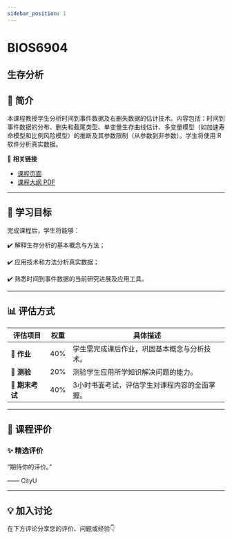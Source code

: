 ```yaml
---
sidebar_position: 1
---
```


# BIOS6904
## 生存分析

## **📘 简介**
本课程教授学生分析时间到事件数据及右删失数据的估计技术。内容包括：时间到事件数据的分布、删失和截尾类型、单变量生存曲线估计、多变量模型（如加速寿命模型和比例风险模型）的推断及其参数限制（从参数到非参数）。学生将使用 R 软件分析真实数据。

🔗 **相关链接**
- [课程页面](https://www.cityu.edu.hk/catalogue/pg/202425/course/BIOS6904.htm)
- [课程大纲 PDF](https://www.cityu.edu.hk/catalogue/pg/202425/course/BIOS6904.pdf)

---

## **🎯 学习目标**

完成课程后，学生将能够：

✔️ 解释生存分析的基本概念与方法；

✔️ 应用技术和方法分析真实数据；

✔️ 熟悉时间到事件数据的当前研究进展及应用工具。

---

## **📊 评估方式**

| **评估项目**          | **权重** | **具体描述**                                                                                       |
|----------------------|---------|---------------------------------------------------------------------------------------------------|
| **📝 作业**            | 40%     | 学生需完成课后作业，巩固基本概念与分析技术。                                                       |
| **📄 测验**            | 20%     | 测验学生应用所学知识解决问题的能力。                                                               |
| **📄 期末考试**        | 40%     | 3小时书面考试，评估学生对课程内容的全面掌握。                                                      |

---

## **💬 课程评价**

### ✨ **精选评价**
<div className={commentStyles.commentBox}>
    <p className={commentStyles.commentText}>
        “期待你的评价。”
    </p>
    <p className={commentStyles.commentAuthor}>—— CityU</p>
</div>

---

## **💡 加入讨论**

在下方评论分享您的评价、问题或经验👇
<Utterances />